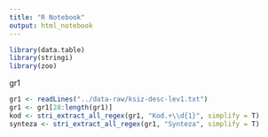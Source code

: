 ```yaml
---
title: "R Notebook"
output: html_notebook
---
```


```r
library(data.table)
library(stringi)
library(zoo)
```

gr1 
```r
gr1 <- readLines("../data-raw/ksiz-desc-lev1.txt")
gr1 <- gr1[28:length(gr1)]
kod <- stri_extract_all_regex(gr1, "Kod.+\\d{1}", simplify = T)
synteza <- stri_extract_all_regex(gr1, "Synteza", simplify = T)
```

